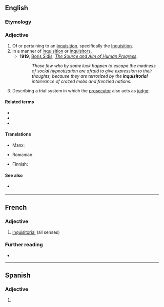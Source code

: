 ==English==
{{wikipedia|Inquisitorial system}}

===Etymology===
{{suffix|en|inquisitor|ial}}

===Adjective===
{{en-adj}}

# Of or pertaining to an [[inquisition]], specifically the [[Inquisition]].
# In a manner of [[inquisition]] or [[inquisitors]].
#* '''1919''', [[w:Boris Sidis|Boris Sidis]], ''[[s:The Source and Aim of Human Progress|The Source and Aim of Human Progress]]'':
#*: ''Those few who by some luck happen to escape the madness of social hypnotization are afraid to give expression to their thoughts, because they are terrorized by the '''inquisitorial''' intolerance of crazed mobs and frenzied nations.''
# {{lb|en|legal}} Describing a trial system in which the [[prosecutor]] also acts as [[judge]].

====Related terms====
* {{l|en|inquest}}
* {{l|en|inquisition}}
* {{l|en|inquisitor}}

====Translations====
{{trans-top|Of or pertaining to an inquisition}}
* Manx: {{t|gv|ard-eyshtagh}}
{{trans-mid}}
* Romanian: {{t+|ro|inchizitorial}}
{{trans-bottom}}

{{trans-top|describing a trial system in which the prosecutor also acts as judge}}
* Finnish: {{t+|fi|inkvisitorinen}}
{{trans-mid}}
{{trans-bottom}}

====See also====
* {{sense|legal}} {{l|en|procurator}}

----

==French==

===Adjective===
{{fr-adj}}

# [[#English|inquisitorial]] (all senses)

===Further reading===
* {{R:TLFi}}

----

==Spanish==

===Adjective===
{{es-adj|pl=inquisitoriales}}

# {{l|en|inquisitorial}}